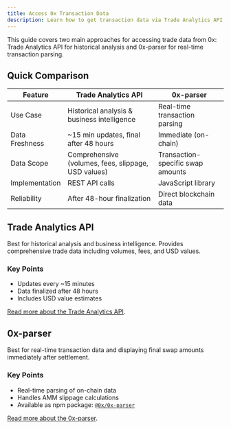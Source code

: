 ```yaml
---
title: Access 0x Transaction Data
description: Learn how to get transaction data via Trade Analytics API and 0x-parser.
---
```


This guide covers two main approaches for accessing trade data from 0x: Trade Analytics API for historical analysis and 0x-parser for real-time transaction parsing.

## Quick Comparison

| Feature        | Trade Analytics API                                 | 0x-parser                         |
| -------------- | --------------------------------------------------- | --------------------------------- |
| Use Case       | Historical analysis & business intelligence         | Real-time transaction parsing     |
| Data Freshness | ~15 min updates, final after 48 hours               | Immediate (on-chain)              |
| Data Scope     | Comprehensive (volumes, fees, slippage, USD values) | Transaction-specific swap amounts |
| Implementation | REST API calls                                      | JavaScript library                |
| Reliability    | After 48-hour finalization                          | Direct blockchain data            |

## Trade Analytics API

Best for historical analysis and business intelligence. Provides comprehensive trade data including volumes, fees, and USD values.

### Key Points

- Updates every ~15 minutes
- Data finalized after 48 hours
- Includes USD value estimates

[Read more about the Trade Analytics API](https://0x.org/docs/trade-analytics-api/introduction).

## 0x-parser

Best for real-time transaction data and displaying final swap amounts immediately after settlement.

### Key Points

- Real-time parsing of on-chain data
- Handles AMM slippage calculations
- Available as npm package: [`@0x/0x-parser`](https://www.npmjs.com/package/@0x/0x-parser)

[Read more about the 0x-parser](https://0x.org/docs/0x-swap-api/advanced-topics/0x-parser).
